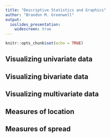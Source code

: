 ```yaml
---
title: "Descriptive Statistics and Graphics"
author: "Brandon M. Greenwell"
output:
  ioslides_presentation:
    widescreen: true
---
```


```r
knitr::opts_chunk$set(echo = TRUE)
```

## Visualizing univariate data

## Visualizing bivariate data

## Visualizing multivariate data

## Measures of location

## Measures of spread
